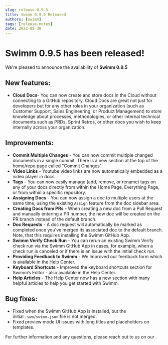 ```yaml
---
slug: release-0.9.5
title: Swimm 0.9.5 Released
authors: [swimm] 
tags: [release-notes]
date: 2022-08-30
---
```


# Swimm 0.9.5 has been released!

We're pleased to announce the availability of **Swimm 0.9.5**<SwimmMoji text="release"/>

<SwimmReleaseBlogPost version="0.9.5" />

<SwimmReleaseVideo version="0.9.5" />

## New features:
- **Cloud Docs**- You can now create and store docs in the Cloud without connecting to a GitHub repository. Cloud Docs are great not just for developers but for any other roles in your organization (such as Customer Support, Sales Engineering, or Product Management) to store knowledge about processes, methodologies, or other internal technical documents such as PRDs, Sprint Retros, or other docs you wish to keep internally across your organization.

## Improvements:
- **Commit Multiple Changes** - You can now commit multiple changed documents in a single commit. There is a new section at the top of the home/repo page called "Commit Changes".
- **Video Links** - Youtube video links are now automatically embedded as a video player in docs.
- **Tags** - You can now easily manage (add, remove, or rename) tags on any of your docs directly from within the Home Page, Everything Page, or from within a specific repository.
- **Assigning Docs** - You can now assign a doc to multiple users at the same time, using the existing `Assign` feature from the doc sidebar area.
- **Creating Docs from PRs** - When creating a new doc from a Pull Request and manually entering a PR number, the new doc will be created on the PR branch instead of the default branch.
- **Doc Requests** - A doc request will automatically be marked as completed once you've merged its associated doc to the default branch. Note, that this requires installing the Swimm GitHub App.
- **Swimm Verify Check Run** - You can rerun an existing Swimm Verify check run via the Swimm GitHub App in cases, for example, when a check run is canceled or if there is an issue with the initial check run.
- **Providing Feedback to Swimm** - We improved our feedback form which is available in the Help Center.
- **Keyboard Shortcuts** - Improved the keyboard shortcuts section for Swimm’s Editor - also available in the Help Center.
- **Help Articles** - The Help Center now has a new section with many helpful articles to help you get started with Swimm.

## Bug fixes:
- Fixed when the Swimm GitHub App is installed, but the initial `.swm/swimm.json` file is not merged.
- Fixed preview mode UI issues with long titles and placeholders on templates.

For further information and any questions, please reach out to us on our <SwimmLink target="slack" />.

<SwimmReleaseTweet version="0.9.5" />